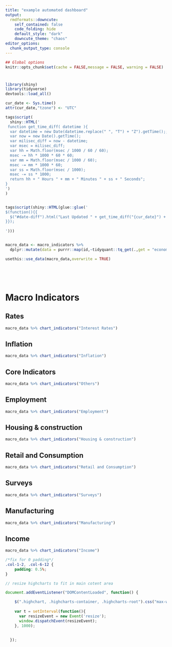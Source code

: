 ```yaml
---
title: "example automated dashboard"
output:
  rmdformats::downcute:
    self_contained: false
    code_folding: hide
    default_style: "dark"
    downcute_theme: "chaos"
editor_options: 
  chunk_output_type: console
---
```


```r
## Global options
knitr::opts_chunk$set(cache = FALSE,message = FALSE, warning = FALSE)


```

<h1 id="date-diff">

</h1>

```r
library(shiny)
library(tidyverse)
devtools::load_all()


```

```r

cur_date <- Sys.time()
attr(cur_date,"tzone") <- "UTC"

tags$script(
  shiny::HTML('
 function get_time_diff( datetime ){
  var datetime = new Date(datetime.replace(" ", "T") + "Z").getTime();;
  var now = new Date().getTime();
  var milisec_diff = now - datetime;
  var msec = milisec_diff;
  var hh = Math.floor(msec / 1000 / 60 / 60);
  msec -= hh * 1000 * 60 * 60;
  var mm = Math.floor(msec / 1000 / 60);
  msec -= mm * 1000 * 60;
  var ss = Math.floor(msec / 1000);
  msec -= ss * 1000;
  return hh + " Hours " + mm + " Minutes " + ss + " Seconds";
}
')
)


tags$script(shiny::HTML(glue::glue('
$(function(){{
  $("#date-diff").html("Last Updated " + get_time_diff("{cur_date}") + " ago");    
}});
  
')))



```



```r



macro_data <- macro_indicators %>%
  dplyr::mutate(data = purrr::map(id,~tidyquant::tq_get(.,get = "economic.data",from = Sys.Date() - 20*365)))

usethis::use_data(macro_data,overwrite = TRUE)






```

# Macro Indicators


## Rates

```r
macro_data %>% chart_indicators("Interest Rates")

```

## Inflation

```r
macro_data %>% chart_indicators("Inflation")

```

## Core Indicators

```r
macro_data %>% chart_indicators("Others")

```

## Employment

```r
macro_data %>% chart_indicators("Employment")

```

## Housing & construction

```r
macro_data %>% chart_indicators("Housing & construction")

```

## Retail and Consumption

```r
macro_data %>% chart_indicators("Retail and Consumption")

```

## Surveys

```r
macro_data %>% chart_indicators("Surveys")

```

## Manufacturing

```r
macro_data %>% chart_indicators("Manufacturing")

```

## Income

```r
macro_data %>% chart_indicators("Income")

```


```css
/*fix for 0 padding*/
.col-1-2, .col-6-12 {
    padding: 0.5%;
}
```


```js

// resize highcharts to fit in main cotent area

document.addEventListener("DOMContentLoaded", function() {

    $(".highchart, .highcharts-container, .highcharts-root").css("max-width","100%");   
   
    var t = setInterval(function(){
      var resizeEvent = new Event('resize');
      window.dispatchEvent(resizeEvent);  
    }, 1000);
 
   
  });



```

